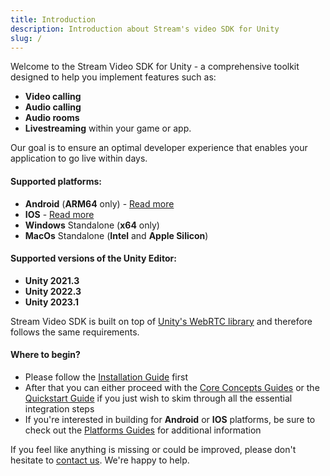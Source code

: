```yaml
---
title: Introduction
description: Introduction about Stream's video SDK for Unity
slug: /
---
```


Welcome to the Stream Video SDK for Unity - a comprehensive toolkit designed to help you implement features such as:

* **Video calling**
* **Audio calling**
* **Audio rooms**
* **Livestreaming**
within your game or app.

Our goal is to ensure an optimal developer experience that enables your application to go live within days.

#### Supported platforms:
* **Android** (**ARM64** only) - [Read more](./platforms/android/)
* **IOS** - [Read more](./platforms/ios/)
* **Windows** Standalone (**x64** only)
* **MacOs** Standalone (**Intel** and **Apple Silicon**)

#### Supported versions of the Unity Editor:
* **Unity 2021.3**
* **Unity 2022.3**
* **Unity 2023.1**

Stream Video SDK is built on top of [Unity's WebRTC library](https://docs.unity3d.com/Packages/com.unity.webrtc@3.0/manual/index.html) and therefore follows the same requirements.

#### Where to begin?
* Please follow the [Installation Guide](./basics/installation/) first
* After that you can either proceed with the [Core Concepts Guides](./guides/client-auth/) or the [Quickstart Guide](./basics/quickstart/) if you just wish to skim through all the essential integration steps
* If you're interested in building for **Android** or **IOS** platforms, be sure to check out the [Platforms Guides](./platforms/overview/) for additional information

If you feel like anything is missing or could be improved, please don't hesitate to [contact us](https://getstream.io/contact/). We're happy to help.

